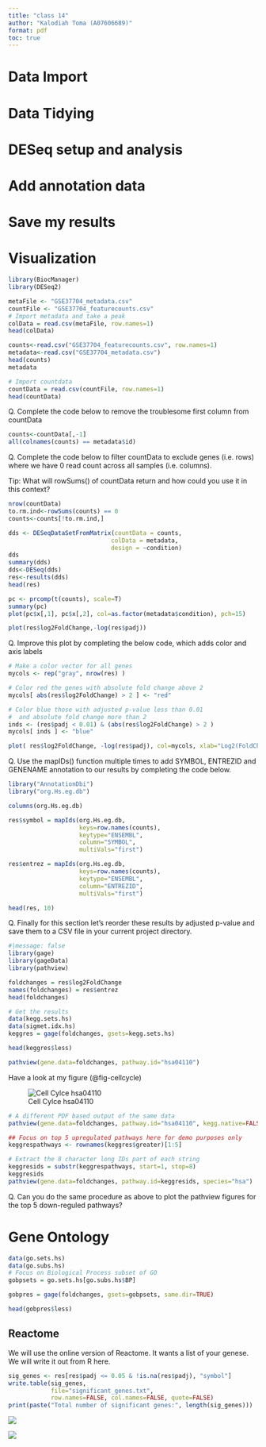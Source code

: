 ```yaml
---
title: "class 14"
author: "Kalodiah Toma (A07606689)"
format: pdf
toc: true
---
```


# Data Import
# Data Tidying 
# DESeq setup and analysis
# Add annotation data 
# Save my results
# Visualization

```r
library(BiocManager)
library(DESeq2)
```

```r
metaFile <- "GSE37704_metadata.csv"
countFile <- "GSE37704_featurecounts.csv"
# Import metadata and take a peak
colData = read.csv(metaFile, row.names=1)
head(colData)

counts<-read.csv("GSE37704_featurecounts.csv", row.names=1)
metadata<-read.csv("GSE37704_metadata.csv")
head(counts)
metadata
```
```r
# Import countdata
countData = read.csv(countFile, row.names=1)
head(countData)
```
Q. Complete the code below to remove the troublesome first column from countData

```r
counts<-countData[,-1]
all(colnames(counts) == metadata$id)
```

Q. Complete the code below to filter countData to exclude genes (i.e. rows) where we have 0 read count across all samples (i.e. columns).

Tip: What will rowSums() of countData return and how could you use it in this context?
```r
nrow(countData)
to.rm.ind<-rowSums(counts) == 0
counts<-counts[!to.rm.ind,]
```

```r
dds <- DESeqDataSetFromMatrix(countData = counts, 
                             colData = metadata,
                             design = ~condition)
dds
summary(dds)
dds<-DESeq(dds)
res<-results(dds)
head(res)
```
```r
pc <- prcomp(t(counts), scale=T)
summary(pc)
plot(pc$x[,1], pc$x[,2], col=as.factor(metadata$condition), pch=15)
```
```r
plot(res$log2FoldChange,-log(res$padj))
```
Q. Improve this plot by completing the below code, which adds color and axis labels
```r
# Make a color vector for all genes
mycols <- rep("gray", nrow(res) )

# Color red the genes with absolute fold change above 2
mycols[ abs(res$log2FoldChange) > 2 ] <- "red"

# Color blue those with adjusted p-value less than 0.01
#  and absolute fold change more than 2
inds <- (res$padj < 0.01) & (abs(res$log2FoldChange) > 2 )
mycols[ inds ] <- "blue"

plot( res$log2FoldChange, -log(res$padj), col=mycols, xlab="Log2(FoldChange)", ylab="-Log(P-value)" )
```
Q. Use the mapIDs() function multiple times to add SYMBOL, ENTREZID and GENENAME annotation to our results by completing the code below.


```r
library("AnnotationDbi")
library("org.Hs.eg.db")
```

```r
columns(org.Hs.eg.db)

res$symbol = mapIds(org.Hs.eg.db,
                    keys=row.names(counts), 
                    keytype="ENSEMBL",
                    column="SYMBOL",
                    multiVals="first")

res$entrez = mapIds(org.Hs.eg.db,
                    keys=row.names(counts),
                    keytype="ENSEMBL",
                    column="ENTREZID",
                    multiVals="first")

head(res, 10)
```

Q. Finally for this section let's reorder these results by adjusted p-value and save them to a CSV file in your current project directory.

```r
#|message: false
library(gage)
library(gageData)
library(pathview)
```


```r
foldchanges = res$log2FoldChange
names(foldchanges) = res$entrez
head(foldchanges)
```
```r
# Get the results
data(kegg.sets.hs)
data(sigmet.idx.hs)
keggres = gage(foldchanges, gsets=kegg.sets.hs)
```

```r
head(keggres$less)
```
```r
pathview(gene.data=foldchanges, pathway.id="hsa04110")
```

Have a look at my figure (@fig-cellcycle)

![Cell Cylce hsa04110](hsa04110.pathview.png){#fig-cellcycle}



```r
# A different PDF based output of the same data
pathview(gene.data=foldchanges, pathway.id="hsa04110", kegg.native=FALSE)
```


```r
## Focus on top 5 upregulated pathways here for demo purposes only
keggrespathways <- rownames(keggres$greater)[1:5]

# Extract the 8 character long IDs part of each string
keggresids = substr(keggrespathways, start=1, stop=8)
keggresids
pathview(gene.data=foldchanges, pathway.id=keggresids, species="hsa")
```

Q. Can you do the same procedure as above to plot the pathview figures for the top 5 down-reguled pathways?

# Gene Ontology

```r
data(go.sets.hs)
data(go.subs.hs)
# Focus on Biological Process subset of GO
gobpsets = go.sets.hs[go.subs.hs$BP]

gobpres = gage(foldchanges, gsets=gobpsets, same.dir=TRUE)

```

```r
head(gobpres$less)
```


## Reactome
We will use the online version of Reactome. It wants a list of your genese. We will write it out from R here. 

```r
sig_genes <- res[res$padj <= 0.05 & !is.na(res$padj), "symbol"]
write.table(sig_genes, 
            file="significant_genes.txt", 
            row.names=FALSE, col.names=FALSE, quote=FALSE)
print(paste("Total number of significant genes:", length(sig_genes)))
```
![](Homo Sapiens.png)

![](R-HSA-69306.png)



